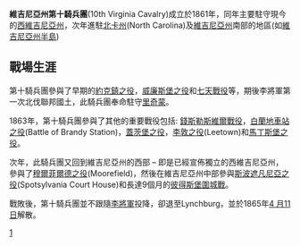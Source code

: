 {{Copy edit|time=2021-05-18T02:34:28+00:00}}
{{Unreferenced|time=2021-05-18T02:34:28+00:00}}
'''維吉尼亞州第十騎兵團'''(10th Virginia Cavalry)成立於1861年，同年主要駐守現今的[[西維吉尼亞州|西維吉尼亞州]]，次年進駐[[北卡州|北卡州]](North Carolina)及[[維吉尼亞州|維吉尼亞州]]南部的地區(如[[維吉尼亞州半島|維吉尼亞州半島]])

==戰場生涯==
第十騎兵團參與了早期的[[約克鎮之役|約克鎮之役]]，[[威廉斯堡之役|威廉斯堡之役]]和[[七天戰役|七天戰役]]等，期後李將軍第一次北伐聯邦國土，此騎兵團奉命駐守[[里奇蒙_(維吉尼亞州)|里奇蒙]]。

1863年，第十騎兵團參與了其他的重要戰役包括: [[錢斯勒斯維爾戰役|錢斯勒斯維爾戰役]]，[[白蘭地車站之役|白蘭地車站之役]](Battle of Brandy Station)，[[蓋茨堡之役|蓋茨堡之役]]，[[李敦之役|李敦之役]](Leetown)和[[馬丁斯堡之役|馬丁斯堡之役]]。

次年，此騎兵團又回到維吉尼亞州的西部 – 即是已經宣佈獨立的西維吉尼亞州，參與了[[穆爾菲爾德之役|穆爾菲爾德之役]](Moorefield)，然後在維吉尼亞州中部參與[[斯波遮凡尼亞之役|斯波遮凡尼亞之役]](Spotsylvania Court House)和長達9個月的[[彼得斯堡圍城戰|彼得斯堡圍城戰]]。

戰敗後，第十騎兵團並不跟隨[[李將軍|李將軍]]投降，卻退至Lynchburg，並於1865年[[4_月11日|4 月11日]]解散。

[[category:邦聯騎兵團|1]]